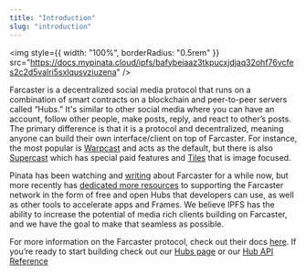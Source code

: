 ```yaml
---
title: "Introduction"
slug: "introduction"
---
```


<img
  style={{ width: "100%", borderRadius: "0.5rem" }}
  src="https://docs.mypinata.cloud/ipfs/bafybeiaaz3tkpucxjdjaq32ohf76vcfes2c2d5valri5sxlqusvziuzena"
/>

Farcaster is a decentralized social media protocol that runs on a combination of smart contracts on a blockchain and peer-to-peer servers called “Hubs.” It's similar to other social media where you can have an account, follow other people, make posts, reply, and react to other’s posts. The primary difference is that it is a protocol and decentralized, meaning anyone can build their own interface/client on top of Farcaster. For instance, the most popular is [Warpcast](https://warpcast.com) and acts as the default, but there is also [Supercast](https://supercast.xyz) which has special paid features and [Tiles](https://v0.tiles.cool) that is image focused.

Pinata has been watching and [writing](https://medium.com/pinata/how-to-build-a-video-app-on-farcaster-7e1943fcabe1) about Farcaster for a while now, but more recently has [dedicated more resources](https://www.pinata.cloud/blog/why-we-are-all-in-on-farcaster) to supporting the Farcaster network in the form of free and open Hubs that developers can use, as well as other tools to accelerate apps and Frames. We believe IPFS has the ability to increase the potential of media rich clients building on Farcaster, and we have the goal to make that seamless as possible.

For more information on the Farcaster protocol, check out their docs [here](https://docs.farcaster.xyz). If you’re ready to start building check out our [Hubs page](/farcaster/hubs) or our [Hub API Reference](/farcaster/api-reference)
